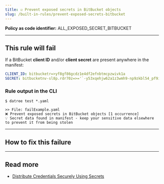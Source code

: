 ```yaml
---
title: ☑️ Prevent exposed secrets in BitBucket objects
slug: /built-in-rules/prevent-exposed-secrets-bitbucket
---
```



<CommonOverview />

**Policy as code identifier:** ALL_EXPOSED_SECRET_BITBUCKET


---

## This rule will fail

If a BitBucket **client ID** and/or **client secret** are present anywhere in the manifest:

```yaml
CLIENT_ID: bitbucketr=>yf8gf86gcdz1e4df2efnbtmcpzwivk1a
SECRET: bitbucketnv-sl8p.rdr70z=>='`-y53xqehjw62a1z3wmh9-np9zkbl54_pf9isl0rvinzy3w2qwls0im2u=i08_6-5
```

### Rule output in the CLI

```terminal
$ datree test *.yaml

>> File: failExample.yaml
❌ Prevent exposed secrets in BitBucket objects [1 occurrence]
💡 Secret data found in manifest - keep your sensitive data elsewhere to prevent it from being stolen 
```

---

## How to fix this failure

<CommonHowToFix />

---

## Read more

- [Distribute Credentials Securely Using Secrets](https://kubernetes.io/docs/tasks/inject-data-application/distribute-credentials-secure/)
